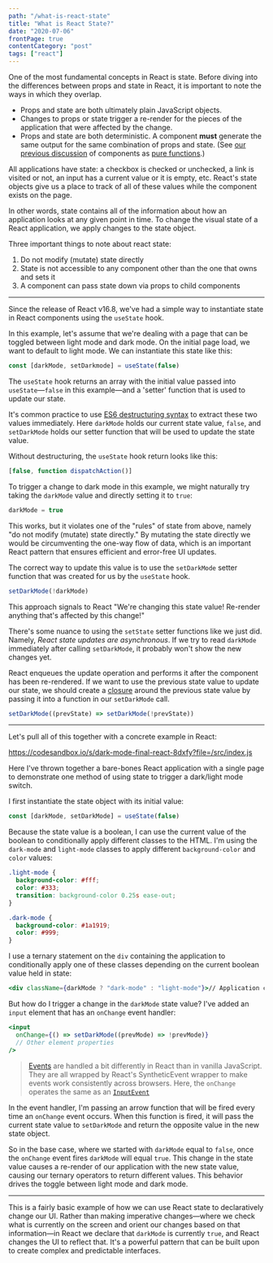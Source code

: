 ```yaml
---
path: "/what-is-react-state"
title: "What is React State?"
date: "2020-07-06"
frontPage: true
contentCategory: "post"
tags: ["react"]
---
```


One of the most fundamental concepts in React is state. Before diving into the differences between props and state in React, it is important to note the ways in which they overlap.

- Props and state are both ultimately plain JavaScript objects.
- Changes to props or state trigger a re-render for the pieces of the application that were affected by the change.
- Props and state are both deterministic. A component **must** generate the same output for the same combination of props and state. (See [our previous discussion](https://www.willharris.dev/garden/what-are-react-components) of components as [pure functions](https://en.wikipedia.org/wiki/Pure_function).)

All applications have state: a checkbox is checked or unchecked, a link is visited or not, an input has a current value or it is empty, etc. React's state objects give us a place to track of all of these values while the component exists on the page.

In other words, state contains all of the information about how an application looks at any given point in time. To change the visual state of a React application, we apply changes to the state object.

Three important things to note about react state:

1. Do not modify (mutate) state directly
2. State is not accessible to any component other than the one that owns and sets it
3. A component can pass state down via props to child components

---

Since the release of React v16.8, we've had a simple way to instantiate state in React components using the `useState` hook.

In this example, let's assume that we're dealing with a page that can be toggled between light mode and dark mode. On the initial page load, we want to default to light mode. We can instantiate this state like this:

```jsx
const [darkMode, setDarkmode] = useState(false)
```

The `useState` hook returns an array with the initial value passed into `useState`&mdash;`false` in this example&mdash;and a 'setter' function that is used to update our state.

It's common practice to use [ES6 destructuring syntax](https://developer.mozilla.org/en-US/docs/Web/JavaScript/Reference/Operators/Destructuring_assignment) to extract these two values immediately. Here `darkMode` holds our current state value, `false`, and `setDarkMode` holds our setter function that will be used to update the state value.

Without destructuring, the `useState` hook return looks like this:

```jsx
[false, function dispatchAction()]
```

To trigger a change to dark mode in this example, we might naturally try taking the `darkMode` value and directly setting it to `true`:

```jsx
darkMode = true
```

This works, but it violates one of the "rules" of state from above, namely "do not modify (mutate) state directly." By mutating the state directly we would be circumventing the one-way flow of data, which is an important React pattern that ensures efficient and error-free UI updates.

The correct way to update this value is to use the `setDarkMode` setter function that was created for us by the `useState` hook.

```jsx
setDarkMode(!darkMode)
```

This approach signals to React "We're changing this state value! Re-render anything that's affected by this change!"

There's some nuance to using the `setState` setter functions like we just did. Namely, _React state updates are asynchronous_. If we try to read `darkMode` immediately after calling `setDarkMode`, it probably won't show the new changes yet.

React enqueues the update operation and performs it after the component has been re-rendered. If we want to use the previous state value to update our state, we should create a [closure](<https://en.wikipedia.org/wiki/Closure_(computer_programming)>) around the previous state value by passing it into a function in our `setDarkMode` call.

```jsx
setDarkMode((prevState) => setDarkMode(!prevState))
```

---

Let's pull all of this together with a concrete example in React:

https://codesandbox.io/s/dark-mode-final-react-8dxfy?file=/src/index.js

Here I've thrown together a bare-bones React application with a single page to demonstrate one method of using state to trigger a dark/light mode switch.

I first instantiate the state object with its initial value:

```jsx
const [darkMode, setDarkMode] = useState(false)
```

Because the state value is a boolean, I can use the current value of the boolean to conditionally apply different classes to the HTML. I'm using the `dark-mode` and `light-mode` classes to apply different `background-color` and `color` values:

```css
.light-mode {
  background-color: #fff;
  color: #333;
  transition: background-color 0.25s ease-out;
}

.dark-mode {
  background-color: #1a1919;
  color: #999;
}
```

I use a ternary statement on the `div` containing the application to conditionally apply one of these classes depending on the current boolean value held in state:

```jsx
<div className={darkMode ? "dark-mode" : "light-mode"}>// Application code</div>
```

But how do I trigger a change in the `darkMode` state value? I've added an `input` element that has an `onChange` event handler:

```jsx
<input
  onChange={() => setDarkMode((prevMode) => !prevMode)}
  // Other element properties
/>
```

> [Events](https://reactjs.org/docs/handling-events.html) are handled a bit differently in React than in vanilla JavaScript. They are all wrapped by React's SyntheticEvent wrapper to make events work consistently across browsers. Here, the `onChange` operates the same as an [`InputEvent`](https://developer.mozilla.org/en-US/docs/Web/API/InputEvent)

In the event handler, I'm passing an arrow function that will be fired every time an `onChange` event occurs. When this function is fired, it will pass the current state value to `setDarkMode` and return the opposite value in the new state object.

So in the base case, where we started with `darkMode` equal to `false`, once the `onChange` event fires `darkMode` will equal `true`. This change in the state value causes a re-render of our application with the new state value, causing our ternary operators to return different values. This behavior drives the toggle between light mode and dark mode.

---

This is a fairly basic example of how we can use React state to declaratively change our UI. Rather than making imperative changes&mdash;where we check what is currently on the screen and orient our changes based on that information&mdash;in React we declare that `darkMode` is currently `true`, and React changes the UI to reflect that. It's a powerful pattern that can be built upon to create complex and predictable interfaces.
